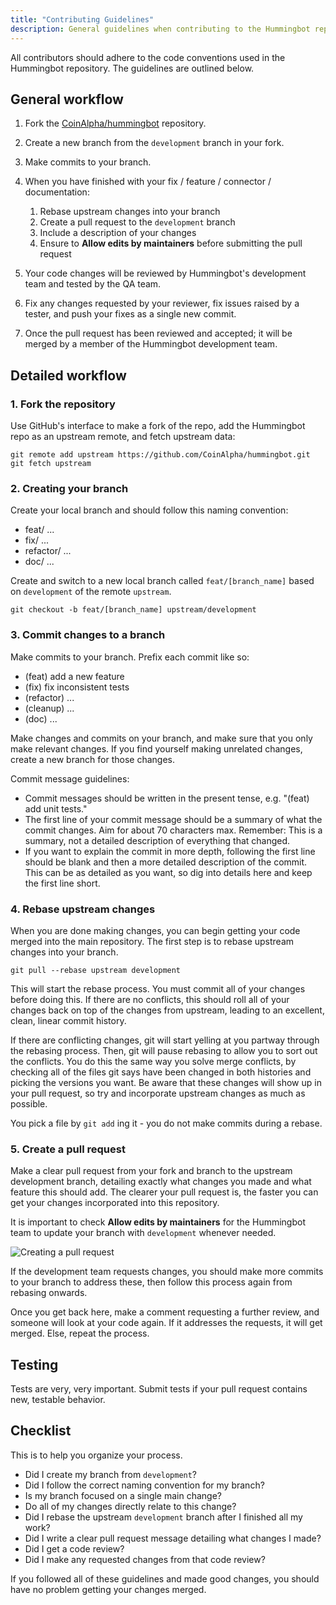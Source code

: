 ```yaml
---
title: "Contributing Guidelines"
description: General guidelines when contributing to the Hummingbot repository
---
```


All contributors should adhere to the code conventions used in the Hummingbot repository. The guidelines are outlined below.

## General workflow

1. Fork the [CoinAlpha/hummingbot](https://github.com/CoinAlpha/hummingbot) repository.
2. Create a new branch from the `development` branch in your fork.
3. Make commits to your branch.
4. When you have finished with your fix / feature / connector / documentation:

   1. Rebase upstream changes into your branch
   2. Create a pull request to the `development` branch
   3. Include a description of your changes
   4. Ensure to **Allow edits by maintainers** before submitting the pull request

5. Your code changes will be reviewed by Hummingbot's development team and tested by the QA team.
6. Fix any changes requested by your reviewer, fix issues raised by a tester, and push your fixes as a single new commit.
7. Once the pull request has been reviewed and accepted; it will be merged by a member of the Hummingbot development team.

## Detailed workflow

### 1. Fork the repository

Use GitHub's interface to make a fork of the repo, add the Hummingbot repo as an upstream remote, and fetch upstream data:

```
git remote add upstream https://github.com/CoinAlpha/hummingbot.git
git fetch upstream
```

### 2. Creating your branch

Create your local branch and should follow this naming convention:

- feat/ ...
- fix/ ...
- refactor/ ...
- doc/ ...

Create and switch to a new local branch called `feat/[branch_name]` based on `development` of the remote `upstream`.

```
git checkout -b feat/[branch_name] upstream/development
```

### 3. Commit changes to a branch

Make commits to your branch. Prefix each commit like so:

- (feat) add a new feature
- (fix) fix inconsistent tests
- (refactor) ...
- (cleanup) ...
- (doc) ...

Make changes and commits on your branch, and make sure that you only make relevant changes. If you find yourself making unrelated changes, create a new branch for those changes.

Commit message guidelines:

- Commit messages should be written in the present tense, e.g. "(feat) add unit tests."
- The first line of your commit message should be a summary of what the commit changes. Aim for about 70 characters max. Remember: This is a summary, not a detailed description of everything that changed.
- If you want to explain the commit in more depth, following the first line should be blank and then a more detailed description of the commit. This can be as detailed as you want, so dig into details here and keep the first line short.

### 4. Rebase upstream changes

When you are done making changes, you can begin getting your code merged into the main repository. The first step is to rebase upstream changes into your branch.

```
git pull --rebase upstream development
```

This will start the rebase process. You must commit all of your changes before doing this. If there are no conflicts, this should roll all of your changes back on top of the changes from upstream, leading to an excellent, clean, linear commit history.

If there are conflicting changes, git will start yelling at you partway through the rebasing process. Then, git will pause rebasing to allow you to sort out the conflicts. You do this the same way you solve merge conflicts, by checking all of the files git says have been changed in both histories and picking the versions you want. Be aware that these changes will show up in your pull request, so try and incorporate upstream changes as much as possible.

You pick a file by `git add` ing it - you do not make commits during a rebase.

### 5. Create a pull request

Make a clear pull request from your fork and branch to the upstream development branch, detailing exactly what changes you made and what feature this should add. The clearer your pull request is, the faster you can get your changes incorporated into this repository.

It is important to check **Allow edits by maintainers** for the Hummingbot team to update your branch with `development` whenever needed.

![Creating a pull request](/img/pull-request-sample.png)

If the development team requests changes, you should make more commits to your branch to address these, then follow this process again from rebasing onwards.

Once you get back here, make a comment requesting a further review, and someone will look at your code again. If it addresses the requests, it will get merged. Else, repeat the process.

## Testing

Tests are very, very important. Submit tests if your pull request contains new, testable behavior.

## Checklist

This is to help you organize your process.

- Did I create my branch from `development`?
- Did I follow the correct naming convention for my branch?
- Is my branch focused on a single main change?
- Do all of my changes directly relate to this change?
- Did I rebase the upstream `development` branch after I finished all my work?
- Did I write a clear pull request message detailing what changes I made?
- Did I get a code review?
- Did I make any requested changes from that code review?

If you followed all of these guidelines and made good changes, you should have no problem getting your changes merged.
